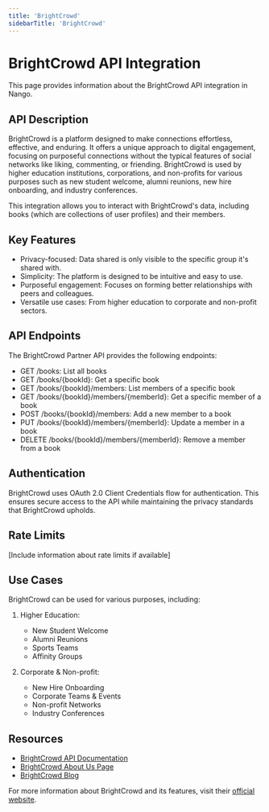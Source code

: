 ```yaml
---
title: 'BrightCrowd'
sidebarTitle: 'BrightCrowd'
---
```


# BrightCrowd API Integration

This page provides information about the BrightCrowd API integration in Nango.

## API Description

BrightCrowd is a platform designed to make connections effortless, effective, and enduring. It offers a unique approach to digital engagement, focusing on purposeful connections without the typical features of social networks like liking, commenting, or friending. BrightCrowd is used by higher education institutions, corporations, and non-profits for various purposes such as new student welcome, alumni reunions, new hire onboarding, and industry conferences.

This integration allows you to interact with BrightCrowd's data, including books (which are collections of user profiles) and their members.

## Key Features

- Privacy-focused: Data shared is only visible to the specific group it's shared with.
- Simplicity: The platform is designed to be intuitive and easy to use.
- Purposeful engagement: Focuses on forming better relationships with peers and colleagues.
- Versatile use cases: From higher education to corporate and non-profit sectors.

## API Endpoints

The BrightCrowd Partner API provides the following endpoints:

- GET /books: List all books
- GET /books/{bookId}: Get a specific book
- GET /books/{bookId}/members: List members of a specific book
- GET /books/{bookId}/members/{memberId}: Get a specific member of a book
- POST /books/{bookId}/members: Add a new member to a book
- PUT /books/{bookId}/members/{memberId}: Update a member in a book
- DELETE /books/{bookId}/members/{memberId}: Remove a member from a book

## Authentication

BrightCrowd uses OAuth 2.0 Client Credentials flow for authentication. This ensures secure access to the API while maintaining the privacy standards that BrightCrowd upholds.

## Rate Limits

[Include information about rate limits if available]

## Use Cases

BrightCrowd can be used for various purposes, including:

1. Higher Education:
   - New Student Welcome
   - Alumni Reunions
   - Sports Teams
   - Affinity Groups

2. Corporate & Non-profit:
   - New Hire Onboarding
   - Corporate Teams & Events
   - Non-profit Networks
   - Industry Conferences

## Resources

- [BrightCrowd API Documentation](https://brightcrowd.com/partner-api#/)
- [BrightCrowd About Us Page](https://brightcrowd.com/about)
- [BrightCrowd Blog](https://brightcrowd.com/about#blog-section)

For more information about BrightCrowd and its features, visit their [official website](https://brightcrowd.com/).